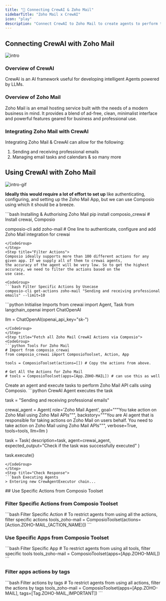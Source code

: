 ```yaml
---
title: "🚀 Connecting CrewAI & Zoho Mail"
sidebarTitle: "Zoho Mail x CrewAI"
icon: "play"
description: "Connect CrewAI to Zoho Mail to create agents to perform tasks using natural language"
---
```


## Connecting CrewAI with Zoho Mail
![intro](/media/intro.jpg)

### Overview of CrewAI

CrewAI is an AI framework useful for developing intelligent Agents powered by LLMs.

### Overview of Zoho Mail

Zoho Mail is an email hosting service built with the needs of a modern business in mind. It provides a blend of ad-free, clean, minimalist interface and powerful features geared for business and professional use.

### Integrating Zoho Mail with CrewAI

Integrating Zoho Mail & CrewAI can allow for the following:

1. Sending and receiving professional emails
2. Managing email tasks and calendars
& so many more

## Using CrewAI with Zoho Mail
![intro-gif](/media/intro.gif)
<Steps>
<Step title="Setting Up the Environment">

**Ideally this would require a lot of effort to set up** like authenticating, configuring, and setting up the Zoho Mail App, but we can use Composio using which it should be a breeze.

<CodeGroup>
```bash Installing & Authorising Zoho Mail
pip install composio_crewai # Install crewai, Composio 

composio-cli add zoho-mail # One line to authenticate, configure and add Zoho Mail integration for crewai
```
</CodeGroup>
</Step>
<Step title="Filter Actions">
Composio ideally supports more than 100 different actions for any given app. If we supply all of them to crewai agents, 
the accuracy of the agent will be very low. So to get the highest accuracy, we need to filter the actions based on the 
use case.

<CodeGroup>
```bash Filter Specific Actions by Usecase
composio-cli get-actions zoho-mail "Sending and receiving professional emails" --limit=10
```
</CodeGroup>

</Step>
<Step title="Import Base Packages">

<CodeGroup>
```python Initialise Imports
from crewai import Agent, Task
from langchain_openai import ChatOpenAI

llm = ChatOpenAI(openai_api_key="sk-<OPENAI KEY>")
```
</CodeGroup>
</Step>
<Step title="Fetch all Zoho Mail CrewAI Actions via Composio">
<CodeGroup>
```python Tools For Zoho Mail
# Import from composio_crewai
from composio_crewai import ComposioToolset, Action, App

tools = ComposioToolset(actions=[]) # Copy the actions from above. 

# Get All the Actions for Zoho Mail
# tools = ComposioToolset(apps=[App.ZOHO-MAIL]) # can use this as well
```
</CodeGroup>
</Step>
<Step title="Execute the Agent">
Create an agent and execute tasks to perform Zoho Mail API calls using Composio. 
<CodeGroup>
```python CrewAI Agent executes the task

task = "Sending and receiving professional emails"

crewai_agent = Agent(
    role='Zoho Mail Agent',
    goal="""You take action on Zoho Mail using Zoho Mail APIs""",
    backstory="""You are AI agent that is responsible for taking actions on Zoho Mail on users behalf. You need to take action on Zoho Mail using Zoho Mail APIs""",
    verbose=True,
    tools=tools,
    llm=llm
)

task = Task(
    description=task,
    agent=crewai_agent,
    expected_output="Check if the task was successfully executed"
)

task.execute()
```
</CodeGroup>
</Step>
<Step title="Check Response">
```bash Executing Agents
> Entering new CrewAgentExecutor chain...
```
</Step>
</Steps>
## Use Specific Actions from Composio Toolset

### Filter Specific Actions from Composio Toolset

<CodeGroup>
```bash Filter Specific Action
# To restrict agents from using all the actions, filter specific actions
tools_zoho-mail = ComposioToolset(actions=[Action.ZOHO-MAIL_{ACTION_NAME}])
```
</CodeGroup>

### Use Specific Apps from Composio Toolset
<CodeGroup>
```bash Filter Specific App
# To restrict agents from using all tools, filter specific tools
tools_zoho-mail = ComposioToolset(apps=[App.ZOHO-MAIL])
```
</CodeGroup>

### Filter apps actions by tags 
<CodeGroup>
```bash Filter actions by tags
# To restrict agents from using all actions, filter the actions by tags
tools_zoho-mail = ComposioToolset(apps=[App.ZOHO-MAIL], tags=[Tag.ZOHO-MAIL_IMPORTANT])
```
</CodeGroup>